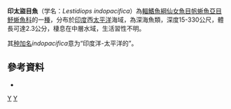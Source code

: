 {{Speciesbox 
| taxon = Lestidiops indopacifica
| status = NE
| status_system = IUCN3.1
| authority = [[Ege|Ege]], 1953
| synonyms = *''Lestidium indopacificum'', Ege, 1953 
}}
'''印太盜目魚'''（学名：''Lestidiops indopacifica''）為[[輻鰭魚綱|輻鰭魚綱]][[仙女魚目|仙女魚目]][[帆蜥魚亞目|帆蜥魚亞目]][[魣蜥魚科|魣蜥魚科]]的一[[種|種]]，分布於[[印度|印度]]西[[太平洋|太平洋]]海域，為深海魚類，深度15-330公尺，體長可達2.3公分，棲息在中層水域，生活習性不明。

其[[种加名|种加名]]''indopacifica''意为“印度洋-太平洋的”。

==參考資料==
*{{FishBase_species|genus=Lestidiops|species=indopacifica|year=2016|month=7}}

{{Taxonbar|from=Q1815609}}

[[Category:盜目魚屬|Y]]
[[Category:1953年描述的鱼类|Y]]